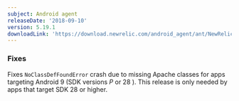 ```yaml
---
subject: Android agent
releaseDate: '2018-09-10'
version: 5.19.1
downloadLink: 'https://download.newrelic.com/android_agent/ant/NewRelic_Android_Agent_5.19.1.zip'
---
```


### Fixes

Fixes `NoClassDefFoundError` crash due to missing Apache classes for apps targeting Android 9 (SDK versions _P_ or 28 ). This release is only needed by apps that target SDK 28 or higher.
